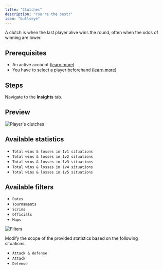 ```yaml
---
title: "Clutches"
description: "You're the best!"
icon: "bullseye"
---
```


A clutch is when the last player alive wins the round, often when the odds of winning are lower.

## Prerequisites

- An active account ([learn more](/get-started/setup))
- You have to select a player beforehand ([learn more](/core/player/root))

## Steps

Navigate to the **Insights** tab.

## Preview

<Frame>
    <img
        src="./images/clutches/component.png"
        alt="Player's clutches"
    />
</Frame>

## Available statistics

- `Total wins & losses in 1v1 situations`
- `Total wins & losses in 1v2 situations`
- `Total wins & losses in 1v3 situations`
- `Total wins & losses in 1v4 situations`
- `Total wins & losses in 1v5 situations`

## Available filters

- `Dates`
- `Tournaments`
- `Scrims`
- `Officials`
- `Maps`

<Frame>
    <img
        src="./images/clutches/filters.png"
        alt="Filters"
    />
</Frame>

Modify the scope of the provided statistics based on the following situations.
- `Attack & defense`
- `Attack`
- `Defense`
